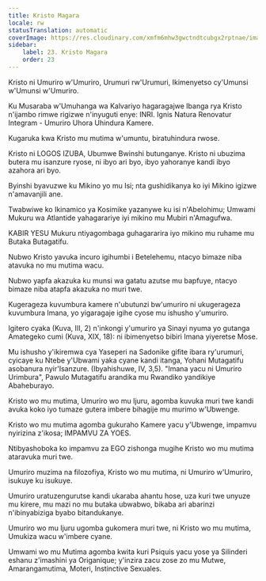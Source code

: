 ```yaml
---
title: Kristo Magara
locale: rw
statusTranslation: automatic
coverImage: https://res.cloudinary.com/xmfm6mhw3gwctndtcubgx2rptnae/image/upload/v1741354419/small_cover_la_gran_rebelion_28716e29d2.webp
sidebar:
    label: 23. Kristo Magara
    order: 23
---
```

Kristo ni Umuriro w'Umuriro, Urumuri rw'Urumuri, Ikimenyetso cy'Umunsi w'Umunsi w'Umuriro.

Ku Musaraba w'Umuhanga wa Kalvariyo hagaragajwe Ibanga rya Kristo n'ijambo rimwe rigizwe n'inyuguti enye: INRI. Ignis Natura Renovatur Integram - Umuriro Uhora Uhindura Kamere.

Kugaruka kwa Kristo mu mutima w'umuntu, biratuhindura rwose.

Kristo ni LOGOS IZUBA, Ubumwe Bwinshi butunganye. Kristo ni ubuzima butera mu isanzure ryose, ni ibyo ari byo, ibyo yahoranye kandi ibyo azahora ari byo.

Byinshi byavuzwe ku Mikino yo mu Isi; nta gushidikanya ko iyi Mikino igizwe n'amavanjili ane.

Twabwiwe ko Ikinamico ya Kosimike yazanywe ku isi n'Abelohimu; Umwami Mukuru wa Atlantide yahagarariye iyi mikino mu Mubiri n'Amagufwa.

KABIR YESU Mukuru ntiyagombaga guhagararira iyo mikino mu ruhame mu Butaka Butagatifu.

Nubwo Kristo yavuka incuro igihumbi i Betelehemu, ntacyo bimaze niba atavuka no mu mutima wacu.

Nubwo yapfa akazuka ku munsi wa gatatu azutse mu bapfuye, ntacyo bimaze niba atapfa akazuka no muri twe.

Kugerageza kuvumbura kamere n'ubutunzi bw'umuriro ni ukugerageza kuvumbura Imana, yo yigaragaje igihe cyose mu ishusho y'umuriro.

Igitero cyaka (Kuva, III, 2) n'inkongi y'umuriro ya Sinayi nyuma yo gutanga Amategeko cumi (Kuva, XIX, 18): ni ibimenyetso bibiri Imana yiyeretse Mose.

Mu ishusho y'ikiremwa cya Yaseperi na Sadonike gifite ibara ry'urumuri, cyicaye ku Ntebe y'Ubwami yaka cyane kandi itanga, Yohani Mutagatifu asobanura nyir'Isanzure. (Ibyahishuwe, IV, 3,5). "Imana yacu ni Umuriro Urimbura", Pawulo Mutagatifu arandika mu Rwandiko yandikiye Abaheburayo.

Kristo wo mu mutima, Umuriro wo mu Ijuru, agomba kuvuka muri twe kandi avuka koko iyo tumaze gutera imbere bihagije mu murimo w'Ubwenge.

Kristo wo mu mutima agomba gukuraho Kamere yacu y'Ubwenge, impamvu nyirizina z'ikosa; IMPAMVU ZA YOES.

Ntibyashoboka ko impamvu za EGO zishonga mugihe Kristo wo mu mutima ataravuka muri twe.

Umuriro muzima na filozofiya, Kristo wo mu mutima, ni Umuriro w'Umuriro, isukuye ku isukuye.

Umuriro uratuzengurutse kandi ukaraba ahantu hose, uza kuri twe unyuze mu kirere, mu mazi no mu butaka ubwabwo, bikaba ari abarinzi n'ibinyabiziga byabo bitandukanye.

Umuriro wo mu Ijuru ugomba gukomera muri twe, ni Kristo wo mu mutima, Umukiza wacu w'imbere cyane.

Umwami wo mu Mutima agomba kwita kuri Psiquis yacu yose ya Silinderi eshanu z'imashini ya Origanique; y'inzira zacu zose zo mu Mutwe, Amarangamutima, Moteri, Instinctive Sexuales.

